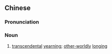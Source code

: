 {{also|鹤梦}}
==Chinese==
{{zh-forms|s=鹤梦}}

===Pronunciation===
{{zh-pron
|m=hèmèng
|c=hok6 mung6
|cat=n
}}

===Noun===
{{zh-noun}}

# {{lb|zh|poetic}} [[transcendental]] [[yearning]]; [[other-worldly]] [[longing]]